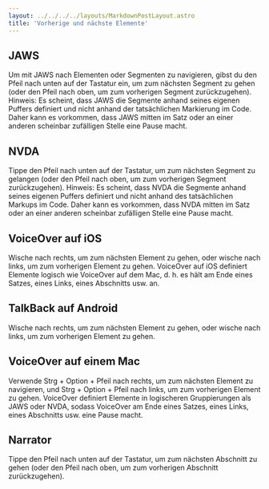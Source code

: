 ```yaml
---
layout: ../../../../layouts/MarkdownPostLayout.astro
title: 'Vorherige und nächste Elemente'
---
```


## JAWS

Um mit JAWS nach Elementen oder Segmenten zu navigieren, gibst du den Pfeil nach
unten auf der Tastatur ein, um zum nächsten Segment zu gehen (oder den Pfeil nach
oben, um zum vorherigen Segment zurückzugehen). Hinweis: Es scheint, dass JAWS die
Segmente anhand seines eigenen Puffers definiert und nicht anhand der tatsächlichen
Markierung im Code. Daher kann es vorkommen, dass JAWS mitten im Satz oder an einer
anderen scheinbar zufälligen Stelle eine Pause macht.

## NVDA

Tippe den Pfeil nach unten auf der Tastatur, um zum nächsten Segment zu gelangen
(oder den Pfeil nach oben, um zum vorherigen Segment zurückzugehen). Hinweis: Es
scheint, dass NVDA die Segmente anhand seines eigenen Puffers definiert und nicht
anhand des tatsächlichen Markups im Code. Daher kann es vorkommen, dass NVDA
mitten im Satz oder an einer anderen scheinbar zufälligen Stelle eine Pause macht.

## VoiceOver auf iOS

Wische nach rechts, um zum nächsten Element zu gehen, oder wische nach links, um
zum vorherigen Element zu gehen. VoiceOver auf iOS definiert Elemente logisch wie
VoiceOver auf dem Mac, d. h. es hält am Ende eines Satzes, eines Links, eines
Abschnitts usw. an.

## TalkBack auf Android

Wische nach rechts, um zum nächsten Element zu gehen, oder wische nach links, um
zum vorherigen Element zu gehen.

## VoiceOver auf einem Mac

Verwende Strg + Option + Pfeil nach rechts, um zum nächsten Element zu navigieren,
und Strg + Option + Pfeil nach links, um zum vorherigen Element zu gehen. VoiceOver
definiert Elemente in logischeren Gruppierungen als JAWS oder NVDA, sodass VoiceOver
am Ende eines Satzes, eines Links, eines Abschnitts usw. eine Pause macht.

## Narrator

Tippe den Pfeil nach unten auf der Tastatur, um zum nächsten Abschnitt zu gehen
(oder den Pfeil nach oben, um zum vorherigen Abschnitt zurückzugehen).
